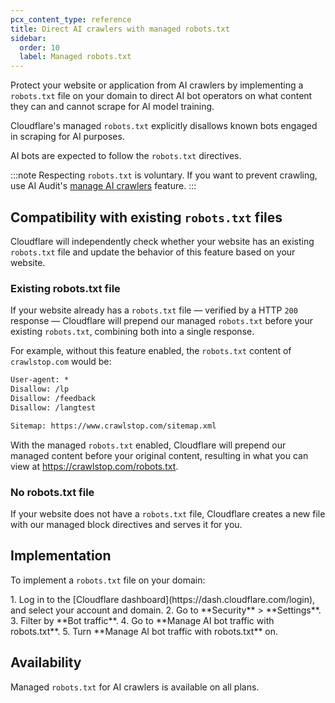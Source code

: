```yaml
---
pcx_content_type: reference
title: Direct AI crawlers with managed robots.txt
sidebar:
  order: 10
  label: Managed robots.txt
---
```



Protect your website or application from AI crawlers by implementing a `robots.txt` file on your domain to direct AI bot operators on what content they can and cannot scrape for AI model training.

Cloudflare's managed `robots.txt` explicitly disallows known bots engaged in scraping for AI purposes.

AI bots are expected to follow the `robots.txt` directives.

:::note
Respecting `robots.txt` is voluntary. If you want to prevent crawling, use AI Audit's [manage AI crawlers](/ai-audit/features/manage-ai-crawlers/) feature.
:::

## Compatibility with existing `robots.txt` files

Cloudflare will independently check whether your website has an existing `robots.txt` file and update the behavior of this feature based on your website.

### Existing robots.txt file

If your website already has a `robots.txt` file — verified by a HTTP `200` response — Cloudflare will prepend our managed `robots.txt` before your existing `robots.txt`, combining both into a single response.

For example, without this feature enabled, the `robots.txt` content of `crawlstop.com` would be:

```txt
User-agent: *
Disallow: /lp
Disallow: /feedback
Disallow: /langtest

Sitemap: https://www.crawlstop.com/sitemap.xml
```

With the managed `robots.txt` enabled, Cloudflare will prepend our managed content before your original content, resulting in what you can view at https://crawlstop.com/robots.txt.

### No robots.txt file

If your website does not have a `robots.txt` file, Cloudflare creates a new file with our managed block directives and serves it for you.

## Implementation

To implement a `robots.txt` file on your domain:

<Tabs syncKey="dashNewNav">
	<TabItem label="Old dashboard">
		<Steps>
			<Render
				file="enable-managed-robots-txt"
				params={{ one: "Bot Fight Mode" }}
			/>
		</Steps>
	</TabItem>
	<TabItem label="New dashboard" icon="rocket">
		<Steps>
			1. Log in to the [Cloudflare dashboard](https://dash.cloudflare.com/login), and select your account and domain.
			2. Go to **Security** > **Settings**.
			3. Filter by **Bot traffic**.
			4. Go to **Manage AI bot traffic with robots.txt**.
			5. Turn **Manage AI bot traffic with robots.txt** on.
		</Steps>
	</TabItem>
</Tabs>

## Availability

Managed `robots.txt` for AI crawlers is available on all plans.
